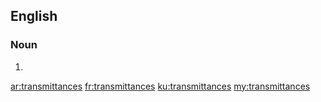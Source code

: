 ==English==

===Noun===
{{head|en|plural}}

# {{plural of|transmittance|lang=en|nocat=1}}

[[ar:transmittances]]
[[fr:transmittances]]
[[ku:transmittances]]
[[my:transmittances]]